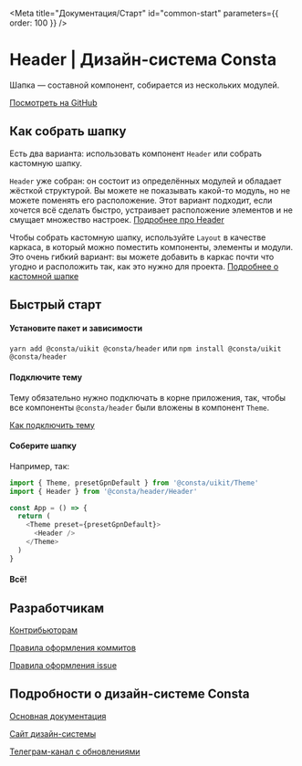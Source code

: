 
<Meta title="Документация/Старт" id="common-start" parameters={{ order: 100 }} />

# Header | Дизайн-система Consta

Шапка — составной компонент, собирается из нескольких модулей.

[Посмотреть на GitHub](https://github.com/gazprom-neft/header)

## Как собрать шапку

Есть два варианта: использовать компонент `Header` или собрать кастомную шапку.

`Header` уже собран: он состоит из определённых модулей и обладает жёсткой структурой. Вы можете не показывать какой-то модуль, но не можете поменять его расположение. Этот вариант подходит, если хочется всё сделать быстро, устраивает расположение элементов и не смущает множество настроек. [Подробнее про Header](?path=/docs/components-header--playground)

Чтобы собрать кастомную шапку, используйте `Layout` в качестве каркаса, в который можно поместить компоненты, элементы и модули. Это очень гибкий вариант: вы можете добавить в каркас почти что угодно и расположить так, как это нужно для проекта. [Подробнее о кастомной шапке](?path=/story/components-layout--playground)

## Быстрый старт

#### Установите пакет и зависимости

`yarn add @consta/uikit @consta/header` или `npm install @consta/uikit @consta/header`

#### Подключите тему

Тему обязательно нужно подключать в корне приложения, так, чтобы все компоненты `@consta/header` были вложены в компонент `Theme`.

[Как подключить тему](https://consta-uikit.vercel.app/?path=/docs/thematization-how-to-connect-theme--page)

#### Соберите шапку

Например, так:

```js
import { Theme, presetGpnDefault } from '@consta/uikit/Theme'
import { Header } from '@consta/header/Header'

const App = () => {
  return (
    <Theme preset={presetGpnDefault}>
      <Header />
    </Theme>
  )
}
```

#### Всë!

## Разработчикам

[Контрибьюторам](https://consta-uikit.vercel.app/?path=/docs/common-develop-contributors--page)

[Правила оформления коммитов](https://consta-uikit.vercel.app/?path=/docs/common-develop-commits-style--page)

[Правила оформления issue](https://consta-uikit.vercel.app/?path=/docs/common-develop-issues--page)

## Подробности о дизайн-системе Consta

[Основная документация](https://consta-uikit.vercel.app/?path=/docs/common-about--page)

[Сайт дизайн-системы](https://consta.gazprom-neft.ru/)

[Телеграм-канал с обновлениями](https://t.me/consta_ui_releases)
